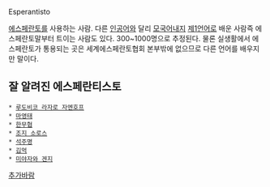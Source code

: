 Esperantisto

[[에스페란토]]를 사용하는 사람. 다른 [[인공어]]와 달리 [[모국어]]내지 [[제1언어]]로 배운 사람즉 에스페란토말부터 트이는 사람도 있다. 300~1000명으로 추정된다. 물론 실생활에서 에스페란토가 통용되는 곳은 세계에스페란토협회 본부밖에 없으므로 다른 언어를 배우지만 말이다.

== 잘 알려진 에스페란티스토 ==
 * [[루도비코 라자로 자멘호프]]
 * [[마영태]]
 * [[한무협]]
 * [[조지 소로스]]
 * [[석주명]]
 * [[김억]]
 * [[미야자와 겐지]]
[[추가바람]]
